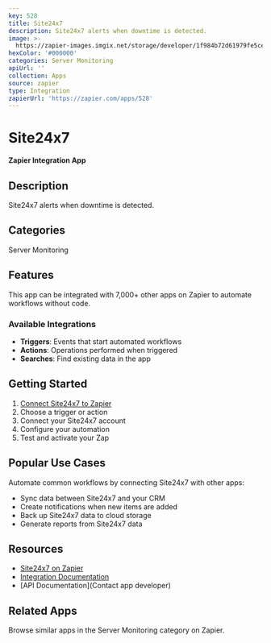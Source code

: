 ```yaml
---
key: 528
title: Site24x7
description: Site24x7 alerts when downtime is detected.
image: >-
  https://zapier-images.imgix.net/storage/developer/1f984b72d61979fe5ceacdfa53ef12ca.png?auto=format%2Ccompress&ixlib=python-3.0.0&q=50
hexColor: '#000000'
categories: Server Monitoring
apiUrl: ''
collection: Apps
source: zapier
type: Integration
zapierUrl: 'https://zapier.com/apps/528'
---
```

# Site24x7

**Zapier Integration App**

## Description

Site24x7 alerts when downtime is detected.

## Categories

Server Monitoring

## Features

This app can be integrated with 7,000+ other apps on Zapier to automate workflows without code.

### Available Integrations

- **Triggers**: Events that start automated workflows
- **Actions**: Operations performed when triggered
- **Searches**: Find existing data in the app

## Getting Started

1. [Connect Site24x7 to Zapier](https://zapier.com/apps/528)
2. Choose a trigger or action
3. Connect your Site24x7 account
4. Configure your automation
5. Test and activate your Zap

## Popular Use Cases

Automate common workflows by connecting Site24x7 with other apps:

- Sync data between Site24x7 and your CRM
- Create notifications when new items are added
- Back up Site24x7 data to cloud storage
- Generate reports from Site24x7 data

## Resources

- [Site24x7 on Zapier](https://zapier.com/apps/528)
- [Integration Documentation](https://zapier.com/apps/528/integrations)
- [API Documentation](Contact app developer)

## Related Apps

Browse similar apps in the Server Monitoring category on Zapier.
